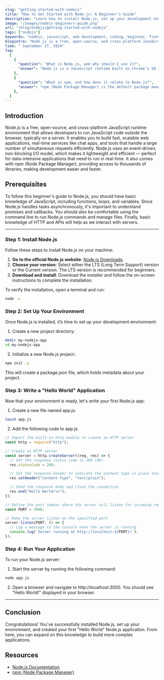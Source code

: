 ```yaml
---
slug: "getting-started-with-nodejs"
title: "How to Get Started with Node.js: A Beginner's Guide"
description: "Learn how to install Node.js, set up your development environment, and build your first 'Hello World' application."
image: "/images/nodejs-beginners-guide.png"
url: "/blog/nodejs/getting-started-with-nodejs"
tags: ["nodejs"]
keywords: "nodejs, javascript, web development, coding, beginner, frontend, programming"
blogintro: "Node.js is a free, open-source, and cross-platform JavaScript runtime environment that allows developers to run JavaScript code outside the browser, typically on a server. It enables you to build fast, scalable web applications, real-time services like chat apps, and tools that handle a large number of simultaneous requests efficiently. Node.js uses an event-driven, non-blocking I/O model, which makes it lightweight and efficient — perfect for data-intensive applications that need to run in real-time. It also comes with npm (Node Package Manager), providing access to thousands of libraries, making development easier and faster."
time: " September 27, 2024"
faq:
  [
    {
      "question": "What is Node.js, and why should I use it?",
      "answer": "Node.js is a JavaScript runtime built on Chrome's V8 JavaScript engine. It allows developers to use JavaScript to write server-side code, making it possible to use a single language for both front-end and back-end development. Node.js is known for its event-driven architecture and non-blocking I/O, which makes it ideal for building scalable, real-time applications like web servers, APIs, and chat applications.",
    },
    {
      "question": "What is npm, and how does it relate to Node.js?",
      "answer": "npm (Node Package Manager) is the default package manager for Node.js. It allows you to install, update, and manage packages (libraries and tools) that you can use in your Node.js projects. With npm, you can easily share code with the community or use third-party modules in your own projects.",
    },
  ]
---
```


## Introduction

Node.js is a free, open-source, and cross-platform JavaScript runtime environment that allows developers to run JavaScript code outside the browser, typically on a server. It enables you to build fast, scalable web applications, real-time services like chat apps, and tools that handle a large number of simultaneous requests efficiently. Node.js uses an event-driven, non-blocking I/O model, which makes it lightweight and efficient — perfect for data-intensive applications that need to run in real-time. It also comes with npm (Node Package Manager), providing access to thousands of libraries, making development easier and faster.

## Prerequisites

To follow this beginner's guide to Node.js, you should have basic knowledge of JavaScript, including functions, loops, and variables. Since Node.js handles tasks asynchronously, it's important to understand promises and callbacks. You should also be comfortable using the command line to run Node.js commands and manage files. Finally, basic knowledge of HTTP and APIs will help as we interact with servers.

---

### Step 1: Install Node.js

Follow these steps to install Node.js on your machine:

1. **Go to the official Node.js website**: [Node.js Downloads](https://nodejs.org/).
2. **Choose your version**: Select either the LTS (Long Term Support) version or the Current version. The LTS version is recommended for beginners.
3. **Download and install**: Download the installer and follow the on-screen instructions to complete the installation.

To verify the installation, open a terminal and run:

```bash
node -v
```

### Step 2: Set Up Your Environment

Once Node.js is installed, it’s time to set up your development environment:

1. Create a new project directory:

```bash
mkdir my-nodejs-app
cd my-nodejs-app
```

2. Initialize a new Node.js project:.

```bash
npm init -y
```

This will create a package.json file, which holds metadata about your project.

### Step 3: Write a "Hello World" Application

Now that your environment is ready, let's write your first Node.js app:

1. Create a new file named app.js:

```bash
touch app.js
```

2. Add the following code to app.js:

```javascript
// Import the built-in http module to create an HTTP server
const http = require("http");

// Create an HTTP server
const server = http.createServer((req, res) => {
  // Set the response status code to 200 (OK)
  res.statusCode = 200;

  // Set the response header to indicate the content type is plain text
  res.setHeader("Content-Type", "text/plain");

  // Send the response body and close the connection
  res.end("Hello World!\n");
});

// Define the port number where the server will listen for incoming requests
const PORT = 3000;

// Make the server listen on the specified port
server.listen(PORT, () => {
  // Log a message to the console when the server is running
  console.log(`Server running at http://localhost:${PORT}/`);
});
```

### Step 4: Run Your Application

To run your Node.js server:

1. Start the server by running the following command:

```bash
node app.js
```

2. Open a browser and navigate to http://localhost:3000. You should see "Hello World!" displayed in your browser.

<hr />

## Conclusion

Congratulations! You've successfully installed Node.js, set up your environment, and created your first "Hello World" Node.js application. From here, you can expand on this knowledge to build more complex applications.

## Resources

- [Node.js Documentation](https://nodejs.org/en/docs/)
- [npm (Node Package Manager)](https://www.npmjs.com/)

